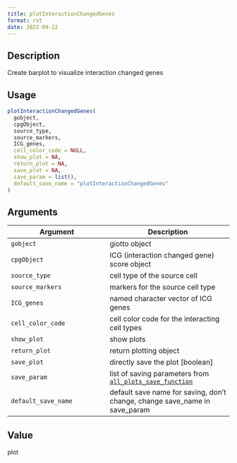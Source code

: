 ```yaml
--- 
title: plotInteractionChangedGenes 
format: rst 
date: 2022-09-22 
--- 
```


## Description

Create barplot to visualize interaction changed genes


## Usage

```r
plotInteractionChangedGenes(
  gobject,
  cpgObject,
  source_type,
  source_markers,
  ICG_genes,
  cell_color_code = NULL,
  show_plot = NA,
  return_plot = NA,
  save_plot = NA,
  save_param = list(),
  default_save_name = "plotInteractionChangedGenes"
)
```


## Arguments

Argument      |Description
------------- |----------------
`gobject`     |     giotto object
`cpgObject`     |     ICG (interaction changed gene) score object
`source_type`     |     cell type of the source cell
`source_markers`     |     markers for the source cell type
`ICG_genes`     |     named character vector of ICG genes
`cell_color_code`     |     cell color code for the interacting cell types
`show_plot`     |     show plots
`return_plot`     |     return plotting object
`save_plot`     |     directly save the plot [boolean]
`save_param`     |     list of saving parameters from [`all_plots_save_function`](#allplotssavefunction)
`default_save_name`     |     default save name for saving, don't change, change save_name in save_param


## Value

plot


